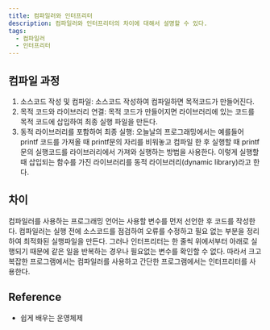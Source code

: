 ```yaml
---
title: 컴파일러와 인터프리터
description: 컴파일러와 인터프리터의 차이에 대해서 설명할 수 있다.
tags:
  - 컴파일러
  - 인터프리터
---
```


## 컴파일 과정

1. 소스코드 작성 및 컴파일: 소스코드 작성하여 컴파일하면 목적코드가 만들어진다.
2. 목적 코드와 라이브러리 연결: 목적 코드가 만들어지면 라이브러리에 있는 코드를 목적 코드에 삽입하여
   최종 실행 파일을 만든다.
3. 동적 라이브러리를 포함하여 최종 실행: 오늘날의 프로그래밍에서는 예를들어 printf 코드를 가져올 때
   printf문의 자리를 비워놓고 컴파일 한 후 실행할 때 printf문의 실행코드를 라이브러리에서 가져와 실행하는 방법을 사용한다.
   이렇게 실행할 때 삽입되는 함수를 가진 라이브러리를 동적 라이브러리(dynamic library)라고 한다.

## 차이

컴파일러를 사용하는 프로그래밍 언어는 사용할 변수를 먼저 선언한 후 코드를 작성한다.
컴파일러는 실행 전에 소스코드를 점검하여 오류를 수정하고 필요 없는 부분을 정리하여 최적화된 실행파일을 만든다.
그러나 인터프리터는 한 줄씩 위에서부터 아래로 실행되기 때문에 같은 일을 반복하는 경우나 필요없는 변수를
확인할 수 없다.
따라서 크고 복잡한 프로그램에서는 컴파일러를 사용하고 간단한 프로그램에서는 인터프리터를 사용한다.

## Reference

- 쉽게 배우는 운영체제
